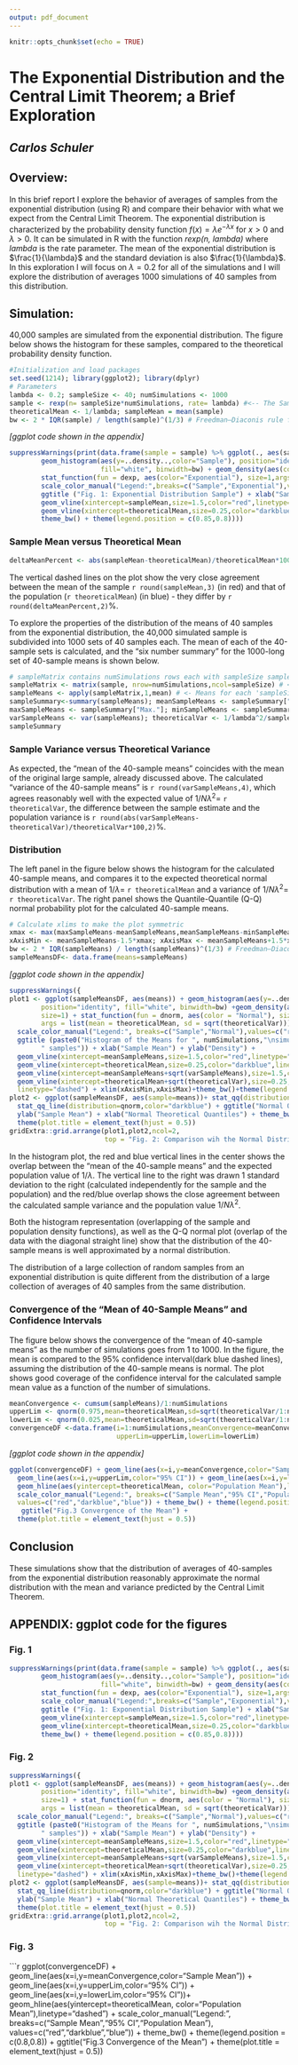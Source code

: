 ```yaml
---
output: pdf_document
---
```


```r
knitr::opts_chunk$set(echo = TRUE)
```
# The Exponential Distribution and the Central Limit Theorem; a Brief Exploration
## *Carlos Schuler*

## Overview:

In this brief report I explore the behavior of averages of samples from the exponential distribution (using R) and compare their behavior with what we expect from the Central Limit Theorem. The exponential distribution is characterized by the probability density function $f(x) = \lambda e ^ {- \lambda x }$ for $x > 0$ and $\lambda > 0$. It can be simulated in R with the function *rexp(n, lambda)* where *lambda* is the rate parameter. The mean of the exponential distribution is $\frac{1}{\lambda}$ and the standard deviation is also $\frac{1}{\lambda}$. In this exploration I will focus on $\lambda = 0.2$ for all of the simulations and I will explore the distribution of averages 1000 simulations of 40 samples from this distribution.

## Simulation:

40,000 samples are simulated from the exponential distribution. The figure below shows the histogram for these samples, compared to the theoretical probability density function.

```r
#Initialization and load packages
set.seed(1214); library(ggplot2); library(dplyr)
# Parameters
lambda <- 0.2; sampleSize <- 40; numSimulations <- 1000
sample <- rexp(n= sampleSize*numSimulations, rate= lambda) #<-- The Sample!
theoreticalMean <- 1/lambda; sampleMean = mean(sample)
bw <- 2 * IQR(sample) / length(sample)^(1/3) # Freedman–Diaconis rule for histogram binwidth
```

*[ggplot code shown in the appendix]*

```r
suppressWarnings(print(data.frame(sample = sample) %>% ggplot(., aes(sample)) +
        geom_histogram(aes(y=..density..,color="Sample"), position="identity", 
                       fill="white", binwidth=bw) + geom_density(aes(color="Sample"),size=1) +
        stat_function(fun = dexp, aes(color="Exponential"), size=1,args = list(rate=lambda)) +
        scale_color_manual("Legend:",breaks=c("Sample","Exponential"),values=c("red","darkblue")) +
        ggtitle ("Fig. 1: Exponential Distribution Sample") + xlab("Sample") + ylab("Density") +
        geom_vline(xintercept=sampleMean,size=1.5,color="red",linetype="dashed") +
        geom_vline(xintercept=theoreticalMean,size=0.25,color="darkblue",linetype="dashed") +
        theme_bw() + theme(legend.position = c(0.85,0.8))))
```

### Sample Mean versus Theoretical Mean

```r
deltaMeanPercent <- abs(sampleMean-theoreticalMean)/theoreticalMean*100
```

The vertical dashed lines on the plot show the very close agreement between the mean of the sample `r round(sampleMean,3)` (in red) and that of the population (`r theoreticalMean`) (in blue) - they differ by `r round(deltaMeanPercent,2)`%. 

To explore the properties of the distribution of the means of 40 samples from the exponential distribution, the 40,000 simulated sample is subdivided into 1000 sets of 40 samples each. The mean of each of the 40-sample sets is calculated, and the "six number summary" for the 1000-long set of 40-sample means is shown below.

```r
# sampleMatrix contains numSimulations rows each with sampleSize samples
sampleMatrix <- matrix(sample, nrow=numSimulations,ncol=sampleSize) # <- Split Sample
sampleMeans <- apply(sampleMatrix,1,mean) # <- Means for each 'sampleSize' sample
sampleSummary<-summary(sampleMeans); meanSampleMeans <- sampleSummary["Mean"]
maxSampleMeans <- sampleSummary["Max."]; minSampleMeans <- sampleSummary["Min."]
varSampleMeans <- var(sampleMeans); theoreticalVar <- 1/lambda^2/sampleSize
sampleSummary
```

### Sample Variance versus Theoretical Variance

As expected, the "mean of the 40-sample means" coincides with the mean of the original large sample, already discussed above. The calculated "variance of the 40-sample means" is `r round(varSampleMeans,4)`, which agrees reasonably well with the expected value of $1/{N\lambda^2}=$ `r theoreticalVar`, the difference between the sample estimate and the population variance is `r round(abs(varSampleMeans-theoreticalVar)/theoreticalVar*100,2)`%.

### Distribution

The left panel in the figure below shows the histogram for the calculated 40-sample means, and compares it to the expected theoretical normal distribution with a mean of $1/{\lambda}=$ `r theoreticalMean` and a variance of $1/{N\lambda^2}=$ `r theoreticalVar`. The right panel shows the Quantile-Quantile (Q-Q) normal probability plot for the calculated 40-sample means.

```r
# Calculate xlims to make the plot symmetric
xmax <- max(maxSampleMeans-meanSampleMeans,meanSampleMeans-minSampleMeans)
xAxisMin <- meanSampleMeans-1.5*xmax; xAxisMax <- meanSampleMeans+1.5*xmax
bw <- 2 * IQR(sampleMeans) / length(sampleMeans)^(1/3) # Freedman–Diaconis rule
sampleMeansDF<- data.frame(means=sampleMeans)
```

*[ggplot code shown in the appendix]*

```r
suppressWarnings({
plot1 <- ggplot(sampleMeansDF, aes(means)) + geom_histogram(aes(y=..density..,color="Sample"),
        position="identity", fill="white", binwidth=bw) +geom_density(aes(color="Sample"),
        size=1) + stat_function(fun = dnorm, aes(color = "Normal"), size=1,
        args = list(mean = theoreticalMean, sd = sqrt(theoreticalVar))) +
  scale_color_manual("Legend:", breaks=c("Sample","Normal"),values=c("red","darkblue")) +
  ggtitle (paste0("Histogram of the Means for ", numSimulations,"\nsimulations of ",sampleSize, 
        " samples")) + xlab("Sample Mean") + ylab("Density") +
  geom_vline(xintercept=meanSampleMeans,size=1.5,color="red",linetype="dashed") +
  geom_vline(xintercept=theoreticalMean,size=0.25,color="darkblue",linetype="dashed") +
  geom_vline(xintercept=meanSampleMeans+sqrt(varSampleMeans),size=1.5,color="red",linetype="dashed") +
  geom_vline(xintercept=theoreticalMean+sqrt(theoreticalVar),size=0.25,color="darkblue",
  linetype="dashed") + xlim(xAxisMin,xAxisMax)+theme_bw()+theme(legend.position = c(0.8,0.78))
plot2 <- ggplot(sampleMeansDF, aes(sample=means))+ stat_qq(distribution=qnorm, color="red") +
  stat_qq_line(distribution=qnorm,color="darkblue") + ggtitle("Normal Quantile-Quantile Plot") +
  ylab("Sample Mean") + xlab("Normal Theoretical Quantiles") + theme_bw() +
  theme(plot.title = element_text(hjust = 0.5))
gridExtra::grid.arrange(plot1,plot2,ncol=2, 
                        top = "Fig. 2: Comparison wih the Normal Distribution")})
```

In the histogram plot, the red and blue vertical lines in the center shows the overlap between the "mean of the 40-sample means" and the expected population value of $1/{\lambda}$. The vertical line to the right was drawn 1 standard deviation to the right (calculated independently for the sample and the population) and the red/blue overlap shows the close agreement between the calculated sample variance and the population value $1/{N\lambda^2}$. 

Both the histogram representation (overlapping of the sample and population density functions), as well as the Q-Q normal plot (overlap of the data with the diagonal straight line) show that the distribution of the 40-sample means is well approximated by a normal distribution. 

The distribution of a large collection of random samples from an exponential distribution is quite different from the distribution of a large collection of averages of 40 samples from the same distribution.

### Convergence of the "Mean of 40-Sample Means" and Confidence Intervals

The figure below shows the convergence of the "mean of 40-sample means" as the number of simulations goes from 1 to 1000. In the figure, the mean is compared to the 95% confidence interval(dark blue dashed lines), assuming the distribution of the 40-sample means is normal. The plot shows good coverage of the confidence interval for the calculated sample mean value as a function of the number of simulations.

```r
meanConvergence <- cumsum(sampleMeans)/1:numSimulations
upperLim <- qnorm(0.975,mean=theoreticalMean,sd=sqrt(theoreticalVar/1:numSimulations))
lowerLim <- qnorm(0.025,mean=theoreticalMean,sd=sqrt(theoreticalVar/1:numSimulations))
convergenceDF <-data.frame(i=1:numSimulations,meanConvergence=meanConvergence,
                           upperLim=upperLim,lowerLim=lowerLim)
```

*[ggplot code shown in the appendix]*

```r
ggplot(convergenceDF) + geom_line(aes(x=i,y=meanConvergence,color="Sample Mean")) +
  geom_line(aes(x=i,y=upperLim,color="95% CI")) + geom_line(aes(x=i,y=lowerLim,color="95% CI"))+
  geom_hline(aes(yintercept=theoreticalMean, color="Population Mean"),linetype="dashed") +
  scale_color_manual("Legend:", breaks=c("Sample Mean","95% CI","Population Mean"),
  values=c("red","darkblue","blue")) + theme_bw() + theme(legend.position = c(0.8,0.8)) +
   ggtitle("Fig.3 Convergence of the Mean") +
  theme(plot.title = element_text(hjust = 0.5))
```

## Conclusion

These simulations show that the distribution of averages of 40-samples from the exponential distribution reasonably approximate the normal distribution with the mean and variance predicted by the Central Limit Theorem.

\newpage
## APPENDIX: ggplot code for the figures

### Fig. 1

```r
suppressWarnings(print(data.frame(sample = sample) %>% ggplot(., aes(sample)) +
        geom_histogram(aes(y=..density..,color="Sample"), position="identity", 
                       fill="white", binwidth=bw) + geom_density(aes(color="Sample"),size=1) +
        stat_function(fun = dexp, aes(color="Exponential"), size=1,args = list(rate=lambda)) +
        scale_color_manual("Legend:",breaks=c("Sample","Exponential"),values=c("red","darkblue")) +
        ggtitle ("Fig. 1: Exponential Distribution Sample") + xlab("Sample") + ylab("Density") +
        geom_vline(xintercept=sampleMean,size=1.5,color="red",linetype="dashed") +
        geom_vline(xintercept=theoreticalMean,size=0.25,color="darkblue",linetype="dashed") +
        theme_bw() + theme(legend.position = c(0.85,0.8))))
```

### Fig. 2

```r
suppressWarnings({
plot1 <- ggplot(sampleMeansDF, aes(means)) + geom_histogram(aes(y=..density..,color="Sample"),
        position="identity", fill="white", binwidth=bw) +geom_density(aes(color="Sample"),
        size=1) + stat_function(fun = dnorm, aes(color = "Normal"), size=1,
        args = list(mean = theoreticalMean, sd = sqrt(theoreticalVar))) +
  scale_color_manual("Legend:", breaks=c("Sample","Normal"),values=c("red","darkblue")) +
  ggtitle (paste0("Histogram of the Means for ", numSimulations,"\nsimulations of ",sampleSize, 
        " samples")) + xlab("Sample Mean") + ylab("Density") +
  geom_vline(xintercept=meanSampleMeans,size=1.5,color="red",linetype="dashed") +
  geom_vline(xintercept=theoreticalMean,size=0.25,color="darkblue",linetype="dashed") +
  geom_vline(xintercept=meanSampleMeans+sqrt(varSampleMeans),size=1.5,color="red",linetype="dashed") +
  geom_vline(xintercept=theoreticalMean+sqrt(theoreticalVar),size=0.25,color="darkblue",
  linetype="dashed") + xlim(xAxisMin,xAxisMax)+theme_bw()+theme(legend.position = c(0.8,0.75))
plot2 <- ggplot(sampleMeansDF, aes(sample=means))+ stat_qq(distribution=qnorm, color="red") +
  stat_qq_line(distribution=qnorm,color="darkblue") + ggtitle("Normal Quantile-Quantile Plot") +
  ylab("Sample Mean") + xlab("Normal Theoretical Quantiles") + theme_bw() +
  theme(plot.title = element_text(hjust = 0.5))
gridExtra::grid.arrange(plot1,plot2,ncol=2, 
                        top = "Fig. 2: Comparison wih the Normal Distribution")})
```

### Fig. 3

```r
ggplot(convergenceDF) + geom_line(aes(x=i,y=meanConvergence,color="Sample Mean")) +
  geom_line(aes(x=i,y=upperLim,color="95% CI")) + geom_line(aes(x=i,y=lowerLim,color="95% CI"))+
  geom_hline(aes(yintercept=theoreticalMean, color="Population Mean"),linetype="dashed") +
  scale_color_manual("Legend:", breaks=c("Sample Mean","95% CI","Population Mean"),
  values=c("red","darkblue","blue")) + theme_bw() + theme(legend.position = c(0.8,0.8)) +
   ggtitle("Fig.3 Convergence of the Mean") +
  theme(plot.title = element_text(hjust = 0.5))
